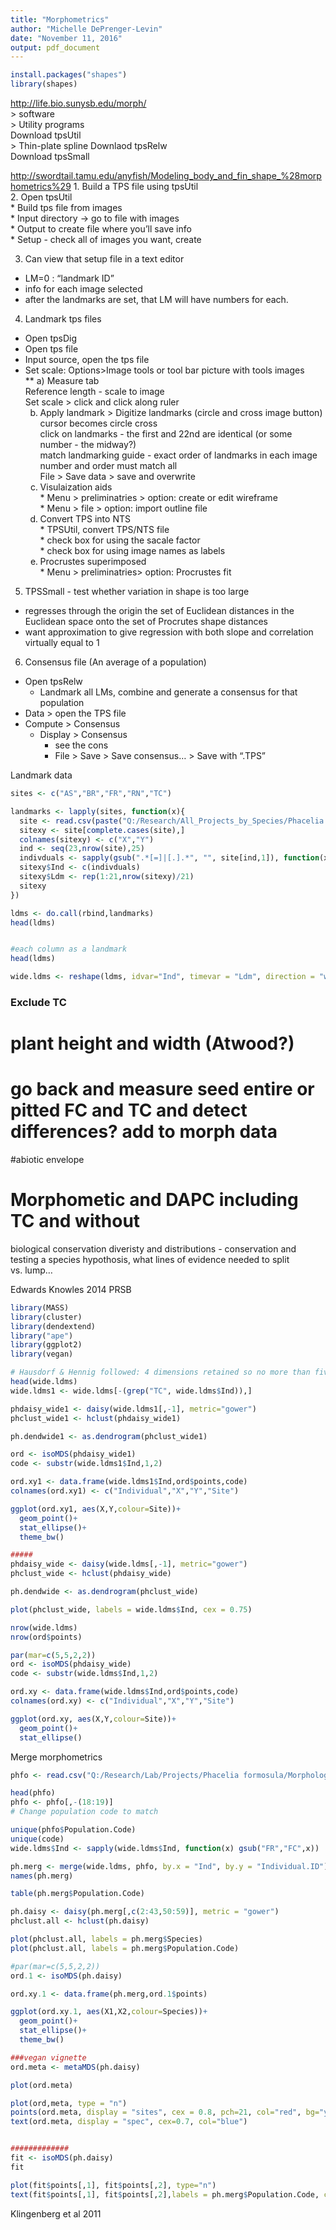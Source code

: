 ```yaml
---
title: "Morphometrics"
author: "Michelle DePrenger-Levin"
date: "November 11, 2016"
output: pdf_document
---
```


```r
install.packages("shapes")
library(shapes)
```


<http://life.bio.sunysb.edu/morph/>    
> software    
  > Utility programs    
  Download tpsUtil  
  > Thin-plate spline
  Downlaod tpsRelw   
  Download tpsSmall     

<http://swordtail.tamu.edu/anyfish/Modeling_body_and_fin_shape_%28morphometrics%29>
1. Build a TPS file using tpsUtil   
2. Open tpsUtil    
  * Build tps file from images      
  * Input directory -> go to file with images   
  * Output to create file where you'll save info  
  * Setup - check all of images you want, create   
  
3. Can view that setup file in a text editor   
  * LM=0 : "landmark ID"    
  * info for each image selected     
  * after the landmarks are set, that LM will have numbers for each.    
  
4. Landmark tps files    
  * Open tpsDig    
  * Open tps file    
  * Input source, open the tps file   
  * Set scale: Options>Image tools or tool bar picture with tools images    
  ** a) Measure tab    
        Reference length - scale to image   
        Set scale > click and click along ruler   
     b) Apply landmark > Digitize landmarks (circle and cross image button)    
        cursor becomes circle cross   
        click on landmarks - the first and 22nd are identical (or some number - the midway?)    
        match landmarking guide - exact order of landmarks in each image    
        number and order must match all     
        File > Save data > save and overwrite  
      c) Visulaization aids    
        * Menu > preliminatries > option: create or edit wireframe   
        * Menu > file > option: import outline file    
      d) Convert TPS into NTS     
        * TPSUtil, convert TPS/NTS file   
        * check box for using the sacale factor    
        * check box for using image names as labels  
      e) Procrustes superimposed   
        * Menu > preliminatries> option: Procrustes fit  
        
5. TPSSmall - test whether variation in shape is too large   
  * regresses through the origin the set of Euclidean distances in the Euclidean space onto the set of Procrutes shape distances      
  * want approximation to give regression with both slope and correlation virtually equal to 1    

6. Consensus file (An average of a population)   
  * Open tpsRelw    
      * Landmark all LMs, combine and generate a consensus for that population   
  * Data > open the TPS file   
  * Compute > Consensus   
    * Display > Consensus   
      * see the cons   
      * File > Save > Save consensus... > Save with ".TPS"    

Landmark data
```r
sites <- c("AS","BR","FR","RN","TC")

landmarks <- lapply(sites, function(x){
  site <- read.csv(paste("Q:/Research/All_Projects_by_Species/Phacelia SPECIES/Phacelia_formosula/Phacelia formosula_abiotic/Landmark_",x,".csv", sep=""), header=FALSE)
  sitexy <- site[complete.cases(site),]
  colnames(sitexy) <- c("X","Y")
  ind <- seq(23,nrow(site),25)
  indivduals <- sapply(gsub(".*[=]|[.].*", "", site[ind,1]), function(x) rep(x,21))
  sitexy$Ind <- c(indivduals)
  sitexy$Ldm <- rep(1:21,nrow(sitexy)/21)
  sitexy
})

ldms <- do.call(rbind,landmarks)
head(ldms)


#each column as a landmark
head(ldms)

wide.ldms <- reshape(ldms, idvar="Ind", timevar = "Ldm", direction = "wide")


```

### Exclude TC
# plant height and width (Atwood?) 
# go back and measure seed entire or pitted FC and TC and detect differences? add to morph data
#abiotic envelope

# Morphometic and DAPC including TC and without
biological conservation
diveristy and distributions - conservation and testing a species hypothosis, what lines of evidence needed to split vs. lump... 

Edwards Knowles 2014 PRSB
```r
library(MASS)
library(cluster)
library(dendextend)
library("ape")
library(ggplot2)
library(vegan)

# Hausdorf & Hennig followed: 4 dimensions retained so no more than five individuals needed to recognize a cluster
head(wide.ldms)
wide.ldms1 <- wide.ldms[-(grep("TC", wide.ldms$Ind)),]

phdaisy_wide1 <- daisy(wide.ldms1[,-1], metric="gower")
phclust_wide1 <- hclust(phdaisy_wide1)

ph.dendwide1 <- as.dendrogram(phclust_wide1)

ord <- isoMDS(phdaisy_wide1)
code <- substr(wide.ldms1$Ind,1,2)

ord.xy1 <- data.frame(wide.ldms1$Ind,ord$points,code)
colnames(ord.xy1) <- c("Individual","X","Y","Site")

ggplot(ord.xy1, aes(X,Y,colour=Site))+
  geom_point()+
  stat_ellipse()+
  theme_bw()

#####
phdaisy_wide <- daisy(wide.ldms[,-1], metric="gower")
phclust_wide <- hclust(phdaisy_wide)

ph.dendwide <- as.dendrogram(phclust_wide)

plot(phclust_wide, labels = wide.ldms$Ind, cex = 0.75)

nrow(wide.ldms)
nrow(ord$points)

par(mar=c(5,5,2,2))
ord <- isoMDS(phdaisy_wide)
code <- substr(wide.ldms$Ind,1,2)

ord.xy <- data.frame(wide.ldms$Ind,ord$points,code)
colnames(ord.xy) <- c("Individual","X","Y","Site")

ggplot(ord.xy, aes(X,Y,colour=Site))+
  geom_point()+
  stat_ellipse()


```


Merge morphometrics 
```r
phfo <- read.csv("Q:/Research/Lab/Projects/Phacelia formosula/Morphology Images_phfo/Phacelia.formosula.data.2014CSV.csv")

head(phfo)
phfo <- phfo[,-(18:19)]
# Change population code to match

unique(phfo$Population.Code)
unique(code)
wide.ldms$Ind <- sapply(wide.ldms$Ind, function(x) gsub("FR","FC",x))

ph.merg <- merge(wide.ldms, phfo, by.x = "Ind", by.y = "Individual.ID")
names(ph.merg)

table(ph.merg$Population.Code)

ph.daisy <- daisy(ph.merg[,c(2:43,50:59)], metric = "gower")
phclust.all <- hclust(ph.daisy)

plot(phclust.all, labels = ph.merg$Species)
plot(phclust.all, labels = ph.merg$Population.Code)

```

```r

#par(mar=c(5,5,2,2))
ord.1 <- isoMDS(ph.daisy)

ord.xy.1 <- data.frame(ph.merg,ord.1$points)

ggplot(ord.xy.1, aes(X1,X2,colour=Species))+
  geom_point()+
  stat_ellipse()+
  theme_bw()

###vegan vignette
ord.meta <- metaMDS(ph.daisy)

plot(ord.meta)

plot(ord,meta, type = "n")
points(ord.meta, display = "sites", cex = 0.8, pch=21, col="red", bg="yellow")
text(ord.meta, display = "spec", cex=0.7, col="blue")


#############
fit <- isoMDS(ph.daisy)
fit

plot(fit$points[,1], fit$points[,2], type="n")
text(fit$points[,1], fit$points[,2],labels = ph.merg$Population.Code, cex = 0.7)
```


Klingenberg et al 2011
```r


```





  